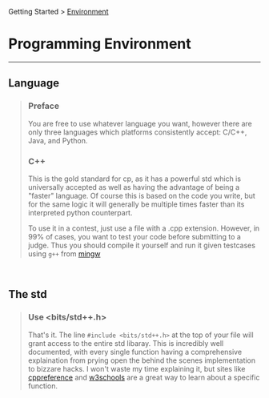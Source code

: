 Getting Started > [Environment](/docs/environment/)
# Programming Environment
---
## Language
> ### Preface
> You are free to use whatever language you want, however there are only three languages
which platforms consistently accept: C/C++, Java, and Python.
>
> ### C++
> This is the gold standard for cp, as it has a powerful std which is universally accepted as well
as having the advantage of being a "faster" language. Of course this is based on the code you write,
but for the same logic it will generally be multiple times faster than its interpreted python counterpart.
>
> To use it in a contest, just use a file with a .cpp extension. However, in 99% of cases, you want to test your code
before submitting to a judge. Thus you should compile it yourself and run it given testcases using `g++` from 
[mingw](https://www.mingw-w64.org/downloads/)
> 

&nbsp;
## The std
> ### Use \<bits/std++.h>
> That's it. The line `#include <bits/std++.h>` at the top of your file will grant access
to the entire std libaray. This is incredibly well documented, with every single function
having a comprehensive explaination from prying open the behind the scenes implementation to bizzare
hacks. I won't waste my time explaining it, but sites like [cppreference](https://www.mingw-w64.org/downloads/)
and [w3schools](https://www.mingw-w64.org/downloads/) are a great way to learn about a specific function.
